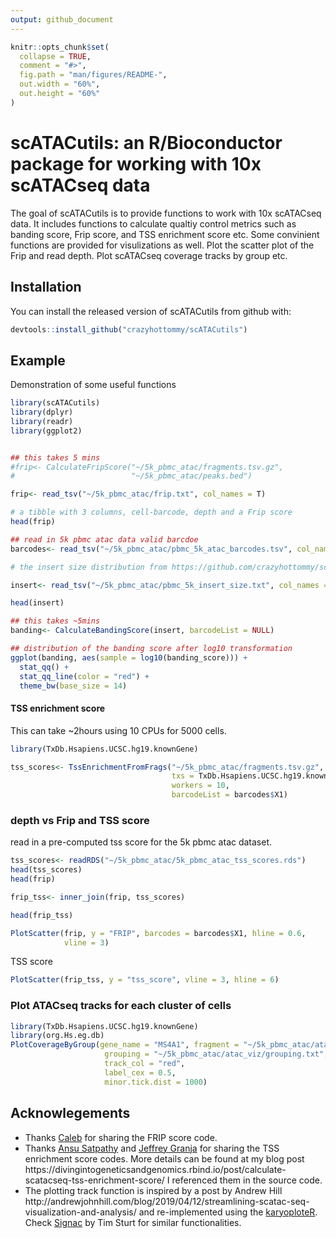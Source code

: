 ```yaml
---
output: github_document
---
```


<!-- README.md is generated from README.Rmd. Please edit that file -->

```r
knitr::opts_chunk$set(
  collapse = TRUE,
  comment = "#>",
  fig.path = "man/figures/README-",
  out.width = "60%",
  out.height = "60%"
)
```
# scATACutils: an R/Bioconductor package for working with 10x scATACseq data


<!-- badges: start -->
<!-- badges: end -->

The goal of scATACutils is to provide functions to work with 10x scATACseq data. It includes functions to calculate qualtiy control metrics such as banding score, Frip score,  and TSS enrichment score etc. Some convinient functions are provided for visulizations as well. Plot the scatter plot of the Frip and read depth. Plot scATACseq coverage tracks by group etc.

## Installation

You can install the released version of scATACutils from github with:

``` r
devtools::install_github("crazyhottommy/scATACutils")
```

## Example

Demonstration of some useful functions

```r
library(scATACutils)
library(dplyr)
library(readr)
library(ggplot2)


## this takes 5 mins
#frip<- CalculateFripScore("~/5k_pbmc_atac/fragments.tsv.gz",
#                          "~/5k_pbmc_atac/peaks.bed")

frip<- read_tsv("~/5k_pbmc_atac/frip.txt", col_names = T)

# a tibble with 3 columns, cell-barcode, depth and a Frip score
head(frip)

## read in 5k pbmc atac data valid barcdoe
barcodes<- read_tsv("~/5k_pbmc_atac/pbmc_5k_atac_barcodes.tsv", col_names = F)

# the insert size distribution from https://github.com/crazyhottommy/scATACtools/blob/master/python/get_insert_size_distribution_per_cell.py

insert<- read_tsv("~/5k_pbmc_atac/pbmc_5k_insert_size.txt", col_names = T)

head(insert)

## this takes ~5mins
banding<- CalculateBandingScore(insert, barcodeList = NULL)

## distribution of the banding score after log10 transformation
ggplot(banding, aes(sample = log10(banding_score))) + 
  stat_qq() + 
  stat_qq_line(color = "red") +
  theme_bw(base_size = 14)

```

#### TSS enrichment score

This can take ~2hours using 10 CPUs for 5000 cells.

```r
library(TxDb.Hsapiens.UCSC.hg19.knownGene)

tss_scores<- TssEnrichmentFromFrags("~/5k_pbmc_atac/fragments.tsv.gz",
                                    txs = TxDb.Hsapiens.UCSC.hg19.knownGene,
                                    workers = 10,
                                    barcodeList = barcodes$X1)
```

### depth vs Frip and TSS score

read in a pre-computed tss score for the 5k pbmc atac dataset.

```r
tss_scores<- readRDS("~/5k_pbmc_atac/5k_pbmc_atac_tss_scores.rds")
head(tss_scores)
head(frip)

frip_tss<- inner_join(frip, tss_scores)

head(frip_tss)

PlotScatter(frip, y = "FRIP", barcodes = barcodes$X1, hline = 0.6,
            vline = 3)
```

TSS score

```r
PlotScatter(frip_tss, y = "tss_score", vline = 3, hline = 6)

```

### Plot ATACseq tracks for each cluster of cells

```r
library(TxDb.Hsapiens.UCSC.hg19.knownGene)
library(org.Hs.eg.db)
PlotCoverageByGroup(gene_name = "MS4A1", fragment = "~/5k_pbmc_atac/atac_viz/10k_pbmc/atac_v1_pbmc_10k_fragments.tsv.gz",
                     grouping = "~/5k_pbmc_atac/atac_viz/grouping.txt", tick_label_cex = 1, tick.dist = 5000,
                     track_col = "red", 
                     label_cex = 0.5,
                     minor.tick.dist = 1000)
```


## Acknowlegements

* Thanks [Caleb](https://github.com/caleblareau) for sharing the FRIP score code.
* Thanks [Ansu Satpathy](https://twitter.com/Satpathology) and [Jeffrey Granja](https://github.com/jeffmgranja) for sharing the TSS enrichment score codes. More details can be found at my blog post https://divingintogeneticsandgenomics.rbind.io/post/calculate-scatacseq-tss-enrichment-score/
I referenced them in the source code.
* The plotting track function is inspired by a post by Andrew Hill http://andrewjohnhill.com/blog/2019/04/12/streamlining-scatac-seq-visualization-and-analysis/ and re-implemented using the [karyoploteR](http://bioconductor.org/packages/release/bioc/html/karyoploteR.html).
Check [Signac](https://satijalab.org/signac/) by Tim Sturt for similar functionalities.

